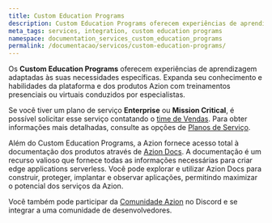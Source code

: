 ```yaml
---
title: Custom Education Programs
description: Custom Education Programs oferecem experiências de aprendizagem personalizadas adaptadas às suas necessidades específicas.
meta_tags: services, integration, custom education programs
namespace: documentation_services_custom_education_programs
permalink: /documentacao/servicos/custom-education-programs/
---
```


Os **Custom Education Programs** oferecem experiências de aprendizagem adaptadas às suas necessidades específicas. Expanda seu conhecimento e habilidades da plataforma e dos produtos Azion com treinamentos presenciais ou virtuais conduzidos por especialistas.

Se você tiver um plano de serviço **Enterprise** ou **Mission Critical**, é possível solicitar esse serviço contatando o [time de Vendas](https://www.azion.com/pt-br/contate-vendas/). Para obter informações mais detalhadas, consulte as opções de [Planos de Serviço](/pt-br/documentacao/servicos/planos-de-serviço/).

Além do Custom Education Programs, a Azion fornece acesso total à documentação dos produtos através de [Azion Docs](https://www.azion.com/pt-br/documentacao/). A documentação é um recurso valioso que fornece todas as informações necessárias para criar edge applications serverless. Você pode explorar e utilizar Azion Docs para construir, proteger, implantar e observar aplicações, permitindo maximizar o potencial dos serviços da Azion.

Você também pode participar da [Comunidade Azion](https://discord.com/invite/Yp9N7RMVZy) no Discord e se integrar a uma comunidade de desenvolvedores.
